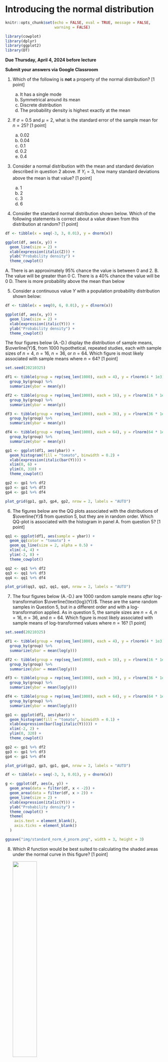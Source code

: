 # Introducing the normal distribution

```r
knitr::opts_chunk$set(echo = FALSE, eval = TRUE, message = FALSE, 
                      warning = FALSE)

library(cowplot)
library(dplyr)
library(ggplot2)
library(DT)
```


**Due Thursday, April 4, 2024 before lecture**

**Submit your answers via Google Classroom**

1. Which of the following is **not** a property of the normal distribution? [1 point]

    a. It has a single mode
    b. Symmetrical around its mean
    c. Discrete distribution
    d. The probability density is highest exactly at the mean

2. If $\sigma = 0.5$ and $\mu = 2$, what is the standard error of the sample mean for $n = 25$? [1 point]

    a. 0.02
    b. 0.04
    d. 0.1
    d. 0.2
    d. 0.4

3. Consider a normal distribution with the mean and standard deviation described in question 2 above. If $Y_i = 3$, how many standard deviations above the mean is that value? [1 point]

    a. 1
    b. 2
    c. 3
    d. 6

4. Consider the standard normal distribution shown below. Which of the following statements is correct about a value drawn from this distribution at random? [1 point]

```r

df <- tibble(x = seq(-3, 3, 0.01), y = dnorm(x))

ggplot(df, aes(x, y)) +
  geom_line(size = 2) +
  xlab(expression(italic(Z))) +
  ylab("Probability density") +
  theme_cowplot()

```

A. There is an approximately 95% chance the value is between 0 and 2.
B. The value will be greater than 0 
C. There is a 40% chance the value will be 0
D. There is more probability above the mean than below

5. Consider a continuous value $Y$ with a population probability distribution shown below:

```r

df <- tibble(x = seq(0, 6, 0.01), y = dlnorm(x))

ggplot(df, aes(x, y)) +
  geom_line(size = 2) +
  xlab(expression(italic(Y))) +
  ylab("Probability density") +
  theme_cowplot()

```

The four figures below (A.-D.) display the distribution of sample means, $\overline{Y}$, from 1000 hypothetical, repeated studies, each with sample sizes of $n = 4$, $n = 16$, $n = 36$, or $n = 64$. Which figure is most likely associated with sample means where $n = 64$? [1 point]

```r

set.seed(20210325)

df1 <- tibble(group = rep(seq_len(1000), each = 4), y = rlnorm(4 * 1e3)) %>%
  group_by(group) %>%
  summarize(ybar = mean(y))

df2 <- tibble(group = rep(seq_len(1000), each = 16), y = rlnorm(16 * 1e3)) %>%
  group_by(group) %>%
  summarize(ybar = mean(y))

df3 <- tibble(group = rep(seq_len(1000), each = 36), y = rlnorm(36 * 1e3)) %>%
  group_by(group) %>%
  summarize(ybar = mean(y))

df4 <- tibble(group = rep(seq_len(1000), each = 64), y = rlnorm(64 * 1e3)) %>%
  group_by(group) %>%
  summarize(ybar = mean(y))

gp1 <- ggplot(df1, aes(ybar)) +
  geom_histogram(fill = "tomato", binwidth = 0.2) +
  xlab(expression(italic(bar(Y)))) +
  xlim(0, 6) +
  ylim(0, 310) +
  theme_cowplot()

gp2 <- gp1 %+% df2
gp3 <- gp1 %+% df3
gp4 <- gp1 %+% df4

plot_grid(gp1, gp3, gp4, gp2, nrow = 2, labels = "AUTO")

```

6. The figures below are the QQ plots associated with the distributions of $\overline{Y}$ from question 5, but they are in random order. Which QQ-plot is associated with the histogram in panel A. from question 5? [1 point]

```r

qq1 <- ggplot(df1, aes(sample = ybar)) +
  geom_qq(color = "tomato") +
  geom_qq_line(size = 2, alpha = 0.5) +
  xlim(-4, 4) +
  ylim(-2, 8) +
  theme_cowplot()

qq2 <- qq1 %+% df2
qq3 <- qq1 %+% df3
qq4 <- qq1 %+% df4

plot_grid(qq3, qq2, qq1, qq4, nrow = 2, labels = "AUTO")

```

7. The four figures below (A.-D.) are 1000 random sample means *after* log-transformation $\overline{\text{log}(Y)}$. These are the same random samples in Question 5, but in a different order and with a log-transformation applied. As in question 5, the sample sizes are $n = 4$, $n = 16$, $n = 36$, and $n = 64$. Which figure is most likely associated with sample means of log-transformed values where $n = 16$? [1 point]

```r
set.seed(20210325)

df1 <- tibble(group = rep(seq_len(1000), each = 4), y = rlnorm(4 * 1e3)) %>%
  group_by(group) %>%
  summarize(ybar = mean(log(y)))

df2 <- tibble(group = rep(seq_len(1000), each = 16), y = rlnorm(16 * 1e3)) %>%
  group_by(group) %>%
  summarize(ybar = mean(log(y)))

df3 <- tibble(group = rep(seq_len(1000), each = 36), y = rlnorm(36 * 1e3)) %>%
  group_by(group) %>%
  summarize(ybar = mean(log(y)))

df4 <- tibble(group = rep(seq_len(1000), each = 64), y = rlnorm(64 * 1e3)) %>%
  group_by(group) %>%
  summarize(ybar = mean(log(y)))

gp1 <- ggplot(df1, aes(ybar)) +
  geom_histogram(fill = "tomato", binwidth = 0.1) +
  xlab(expression(bar(log(italic(Y))))) +
  xlim(-2, 2) +
  ylim(0, 320) +
  theme_cowplot()

gp2 <- gp1 %+% df2
gp3 <- gp1 %+% df3
gp4 <- gp1 %+% df4

plot_grid(gp2, gp3, gp1, gp4, nrow = 2, labels = "AUTO")
```


```r

df <- tibble(x = seq(-3, 3, 0.01), y = dnorm(x))

g <- ggplot(df, aes(x, y)) +
  geom_area(data = filter(df, x < -2)) +
  geom_area(data = filter(df, x > 2)) +
  geom_line(size = 2) +
  xlab(expression(italic(Y))) +
  ylab("Probability density") +
  theme_cowplot() +
  theme(
    axis.text = element_blank(),
    axis.ticks = element_blank()
  )

ggsave("img/standard_norm_4_pnorm.png", width = 3, height = 3)

```

8. Which *R* function would be best suited to calculating the shaded areas under the normal curve in this figure? [1 point]

    ![](img/standard_norm_4_pnorm.png){width=40%}
    
    a. `dnorm()`
    b. `pnorm()`
    c. `qnorm()`
    d. `rnorm()`
    
9. Use the appropriate *R* functions to calculate the probability of observing a value less than -0.5 and the probability of observing a value less than 0.5 from a standard normal distribution (i.e. a normal distribution with mean = 0 and SD = 1). To answer this question, paste both the *R* code and the answer into the google form [1 point]

10. From a standard normal distribution, what is the probability of observing a value *between* -0.5 and 0.5? *Hint: you will need to use the calculations from question 9 to answer this question*. To answer this question, paste both the *R* code and the answer into the google form [1 point]
